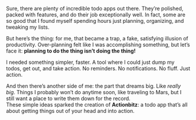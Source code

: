 Sure, there are plenty of incredible todo apps out there. They’re polished, packed with features, and do their job exceptionally well. In fact, some are so good that I found myself spending hours just planning, organizing, and tweaking my lists.  

But here’s the thing: for me, that became a trap, a fake, satisfying illusion of productivity. Over-planning felt like I was accomplishing something, but let’s face it: **planning to do the thing isn’t doing the thing!**  

I needed something simpler, faster. A tool where I could just dump my todos, get out, and take action. No reminders. No notifications. No fluff. Just action.  

And then there’s another side of me: the part that dreams big. Like _really big_. Things I probably won’t do anytime soon, like traveling to Mars, but I still want a place to write them down for the record.  
These simple ideas sparked the creation of **Actionbitz**: a todo app that’s all about getting things out of your head and into action.